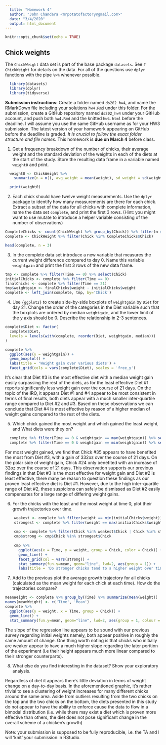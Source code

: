 ```yaml
---
  title: "Homework 4"
  author: "John Chandara <mrpotatofactory@gmail.com>"
  date: "3/4/2020"
  output: html_document
---
```


```r
knitr::opts_chunk$set(echo = TRUE)
```

## Chick weights

The `ChickWeight` data set is part of the base package `datasets`. See `?ChickWeight` for details on the data.
For all of the questions use `dplyr` functions with the pipe `%>%` whenever possible.

```R
  library(datasets)
  library(dplyr)
  library(tidyverse)
```

**Submission instructions**: Create a folder named `ds202_hw4`, and name the RMarkDown file including your solutions `hw4.Rmd` under this folder. For the submission, create a GitHub repository named `ds202_hw4` under your GitHub account, and push both `hw4.Rmd` and the knitted `hw4.html` before the deadline. I will assume you use the same GitHub username as for your HW3 submission. The latest version of your homework appearing on GitHub before the deadline is graded. *It is crucial to follow the exact folder structure and file names*. This homework is **due on March 4** before class.

1. Get a frequency breakdown of the number of chicks, their average weight and the standard deviation of the weights in each of the diets at the start of the study. Store the resulting data frame in a variable named `weight0` and print.

```R
  weight0 <- ChickWeight %>%
    summarize(n = n(), avg_weight = mean(weight), sd_weight = sd(weight))

  print(weight0)
```

<!-- 5 pts of extra credit: construct a ggplot that shows average weights by diet with an interval (shown as a line) of +- the standard deviation around the averages. -->
2. Each chick should have twelve weight measurements. Use the `dplyr` package to identify how many measurements are there for each chick. Extract a subset of the data for all chicks with complete information, name the data set `complete`, and print the first 3 rows. (Hint: you might want to use mutate to introduce a helper variable consisting of the number of observations)

```R
CompleteChicks <- count(ChickWeight %>% group_by(Chick)) %>% filter(n == 12) %>% select(Chick)
complete <- ChickWeight %>% filter(Chick %in% CompleteChicks$Chick)

head(complete, n = 3)
```


3. In the complete data set introduce a new variable that measures the current weight difference compared to day 0. Name this variable  `weightgain` and print the first 3 rows of the new data frame.

```r


tmp <- complete %>% filter(Time == 0) %>% select(Chick)
initialChicks <- complete %>% filter(Time == 0)
finalChicks <- complete %>% filter(Time == 21)
tmp$weightgain <- finalChicks$weight - initialChicks$weight
complete <- left_join(complete, tmp, by='Chick')
```

4. Use `{ggplot2}` to create side-by-side boxplots of `weightgain` by `Diet` for day 21. Change the order of the categories in the Diet variable such that the boxplots are ordered by median `weightgain`, and the lower limit of the y axis should be 0. Describe the relationship in 2-3 sentences. 

```r

complete$Diet <- factor(
  complete$Diet,
  levels = levels(with(complete, reorder(Diet, weightgain, median)))
)

complete %>%
  ggplot(aes(y = weightgain)) +
  geom_boxplot() +
  labs(title = 'Weight gain over various diets') +
  facet_grid(cols = vars(complete$Diet), scales = 'free_y')
```

It's clear that Diet #3 is the most effective diet with a median weight gain easily surpassing the rest of the diets, as for the least effective Diet #1 reports significantly less weight gain over the course of 21 days. On the topic of the IRQ, it appears Diet #1 and #4 appear to be most consistent in terms of final results, both diets appear with a much smaller inter-quartile range compared to Diet #2 and #3. Based on these observations we can conclude that Diet #4 is most effective by reason of a higher median of weight gains compared to the rest of the diets.

5. Which chick gained the most weight and which gained the least weight, and What diets were they on?
```r
  complete %>% filter(Time == 0 & weightgain == max(weightgain)) %>% select(Chick, weightgain, Diet)
  complete %>% filter(Time == 0 & weightgain == min(weightgain)) %>% select(Chick, weightgain, Diet)
```
For most weight gained, we find that Chick #35 appears to have benefited the most from Diet #3, with a gain of 332oz over the course of 21 days. On the polar side of weight gain, Chick #24 only benefited with an increase of 32oz over the course of 21 days. This observation supports our previous findings in that Diet #3 is the most effective for weight gain and Diet #2 is least effective, there many be reason to question these findings as our proven least effective diet is Diet #1. However, due to the high inter-quartile range of Diet #2, these suspicions can safely be dismissed as Diet #2 easily compensates for a large range of differing weight gains.


6. For the chicks with the least and the most weight at time 0, plot their growth trajectories over time.
```r
    weakest <- complete %>% filter(weight == min(initialChicks$weight))
    strongest <- complete %>% filter(weight == max(initialChicks$weight))
    
    cmp <- complete %>% filter(Chick %in% weakest$Chick | Chick %in% strongest$Chick)
    cmp$strong <- cmp$Chick %in% strongest$Chick
    
    cmp %>%
      ggplot(aes(x = Time, y = weight, group = Chick, color = Chick)) +
      geom_line() +
      facet_grid(col = vars(strong)) +
      stat_summary(fun.y=mean, geom="line", lwd=2, aes(group = 1)) +
      labs(title = 'Do stronger chicks tend to a higher weight over time?') + scale_fill_gradient2()
```

7. Add to the previous plot the average growth trajectory for all chicks (calculated as the mean weight for each chick at each time). How do the trajectories compare?

```r

meanWeight <- complete %>% group_by(Time) %>% summarize(mean(weight))
names(meanWeight) <- c('Time', 'Mean')
complete %>%
  ggplot(aes(y = weight, x = Time, group = Chick)) +
  geom_line() + 
  stat_summary(fun.y=mean, geom="line", lwd=2, aes(group = 1, colour = 'blue'))
```

The slope of the regression line appears to be sound with our previous survey regarding initial weights namely, both appear positive in roughly the same amount of change. One thing worth noting is that chicks who initially are weaker appear to have a much higher slope regarding the later porition of the experiment (i.e their height appears much more linear compared to their stronger counterparts).

8. What else do you find interesting in the dataset? Show your exploratory analysis.

Regardless of diet it appears there's little deviation in terms of weight change on a day-to-day basis. In the aforementioned graphic, it's rather trivial to see a clustering of weight increases for many different chicks around the same area. Aside from outliers resulting from the two chicks on the top and the two chicks on the bottom, the diets presented in this study do not appear to have the ability to enforce cause the data to flow in a bimodal distribution (i.e. while there may exist a diet which is proven more effective than others, the diet does not pose significant change in the overall scheme of a chicken's growth)


Note: your submission is supposed to be fully reproducible, i.e. the TA and I will 'knit' your submission in RStudio. 
